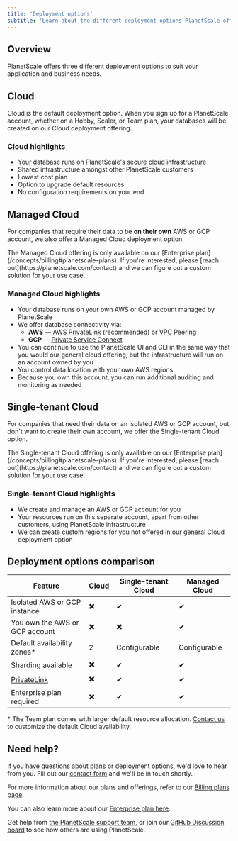 ```yaml
---
title: 'Deployment options'
subtitle: 'Learn about the different deployment options PlanetScale offers'
---
```


## Overview

PlanetScale offers three different deployment options to suit your application and business needs.

## Cloud

Cloud is the default deployment option. When you sign up for a PlanetScale account, whether on a Hobby, Scaler, or Team plan, your databases will be created on our Cloud deployment offering.

### Cloud highlights

- Your database runs on PlanetScale's [secure](/concepts/security) cloud infrastructure
- Shared infrastructure amongst other PlanetScale customers
- Lowest cost plan
- Option to upgrade default resources
- No configuration requirements on your end

## Managed Cloud

For companies that require their data to be **on their own** AWS or GCP account, we also offer a Managed Cloud deployment option.

<InfoBlock type='note'>
  The Managed Cloud offering is only available on our [Enterprise plan](/concepts/billing#planetscale-plans). If you're interested, please [reach out](https://planetscale.com/contact) and we can figure out a custom solution for your use case.
</InfoBlock>

### Managed Cloud highlights

- Your database runs on your own AWS or GCP account managed by PlanetScale
- We offer database connectivity via:
  - **AWS** &mdash; [AWS PrivateLink](https://aws.amazon.com/privatelink/) (recommended) or [VPC Peering](https://docs.aws.amazon.com/vpc/latest/peering/what-is-vpc-peering.html)
  - **GCP** &mdash; [Private Service Connect](https://cloud.google.com/vpc/docs/private-access-options)
- You can continue to use the PlanetScale UI and CLI in the same way that you would our general cloud offering, but the infrastructure will run on an account owned by you
- You control data location with your own AWS regions
- Because you own this account, you can run additional auditing and monitoring as needed

## Single-tenant Cloud

For companies that need their data on an isolated AWS or GCP account, but don't want to create their own account, we offer the Single-tenant Cloud option.

<InfoBlock type='note'>
  The Single-tenant Cloud offering is only available on our [Enterprise plan](/concepts/billing#planetscale-plans). If you're interested, please [reach out](https://planetscale.com/contact) and we can figure out a custom solution for your use case.
</InfoBlock>

### Single-tenant Cloud highlights

- We create and manage an AWS or GCP account for you
- Your resources run on this separate account, apart from other customers, using PlanetScale infrastructure
- We can create custom regions for you not offered in our general Cloud deployment option

## Deployment options comparison

| Feature | Cloud       | Single-tenant Cloud    | Managed Cloud         |
| - | ------------------------ | -------------------- | -------------------- |
| Isolated AWS or GCP instance | ✖️ | ✔   | ✔ |
| You own the AWS or GCP account | ✖️ | ✖️ | ✔ |
| Default availability zones* | 2 | Configurable  | Configurable |
| Sharding available | ✖️ | ✔ | ✔ |
| [PrivateLink](https://aws.amazon.com/privatelink/) | ✖️ | ✔ | ✔ |
| Enterprise plan required | ✖️ | ✔ | ✔ |

\* The Team plan comes with larger default resource allocation. [Contact us](https://planetscale.com/contact) to customize the default Cloud availability.

## Need help?

If you have questions about plans or deployment options, we'd love to hear from you. Fill out our [contact form](https://planetscale.com/contact) and we'll be in touch shortly.

For more information about our plans and offerings, refer to our [Billing plans page](/concepts/billing#planetscale-plans).

You can also learn more about our [Enterprise plan here](https://planetscale.com/enterprise).

Get help from [the PlanetScale support team](https://www.planetscale.com/support), or join our [GitHub Discussion board](https://github.com/planetscale/discussion/discussions) to see how others are using PlanetScale.
 